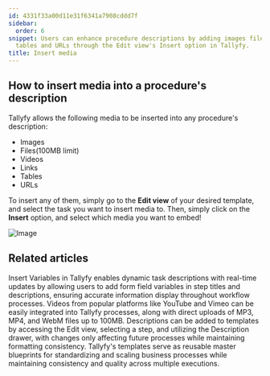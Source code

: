 ```yaml
---
id: 4331f33a00d11e31f6341a7908cddd7f
sidebar:
  order: 6
snippet: Users can enhance procedure descriptions by adding images files videos links
  tables and URLs through the Edit view's Insert option in Tallyfy.
title: Insert media
---
```


## How to insert media into a procedure's description

Tallyfy allows the following media to be inserted into any procedure's description:

- Images
- Files(100MB limit)
- Videos
- Links
- Tables
- URLs

To insert any of them, simply go to the **Edit view** of your desired template, and select the task you want to insert media to. Then, simply click on the **Insert** option, and select which media you want to embed!

![Image](https://screenshots.tallyfy.com/tallyfy%2Fpro%2Fdesktop-light-add-media-to-tasks.png)


## Related articles
<CardGrid>
<LinkTitleCard header="<b>Variables > Insert variables</b>" href="/products/pro/documenting/templates/variables/how-can-i-use-insert-variables-in-tallyfy/" > Insert Variables in Tallyfy enables dynamic task descriptions with real-time updates by allowing users to add form field variables in step titles and descriptions, ensuring accurate information display throughout workflow processes. </LinkTitleCard>
<LinkTitleCard header="<b>Edit Task > Add videos to a task</b>" href="/products/pro/tracking-and-tasks/tasks/edit-task/how-can-i-add-videos-to-my-tallyfy-process/" > Videos from popular platforms like YouTube and Vimeo can be easily integrated into Tallyfy processes, along with direct uploads of MP3, MP4, and WebM files up to 100MB. </LinkTitleCard>
<LinkTitleCard header="<b>Edit Templates > Add a description to a template</b>" href="/products/pro/documenting/templates/edit-templates/add-description/" > Descriptions can be added to templates by accessing the Edit view, selecting a step, and utilizing the Description drawer, with changes only affecting future processes while maintaining formatting consistency. </LinkTitleCard>
<LinkTitleCard header="<b>Documenting > Templates</b>" href="/products/pro/documenting/templates/" > Tallyfy's templates serve as reusable master blueprints for standardizing and scaling business processes while maintaining consistency and quality across multiple executions. </LinkTitleCard>
</CardGrid>